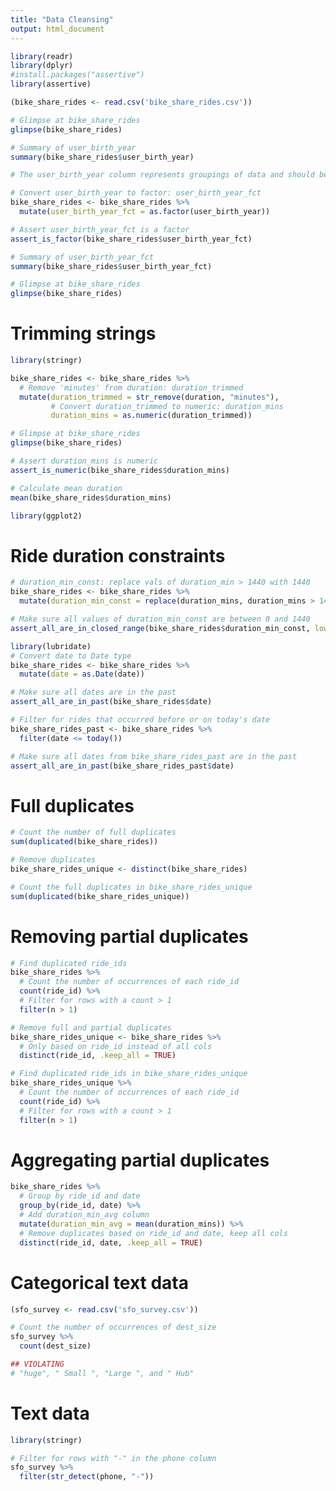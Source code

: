 ```yaml
---
title: "Data Cleansing"
output: html_document
---
```


```r
library(readr)
library(dplyr)
#install.packages("assertive")
library(assertive)
```


```r
(bike_share_rides <- read.csv('bike_share_rides.csv'))
```


```r
# Glimpse at bike_share_rides
glimpse(bike_share_rides)

# Summary of user_birth_year
summary(bike_share_rides$user_birth_year)
```

```r
# The user_birth_year column represents groupings of data and should be converted to a factor.
```

```r
# Convert user_birth_year to factor: user_birth_year_fct
bike_share_rides <- bike_share_rides %>%
  mutate(user_birth_year_fct = as.factor(user_birth_year))

# Assert user_birth_year_fct is a factor
assert_is_factor(bike_share_rides$user_birth_year_fct)

# Summary of user_birth_year_fct
summary(bike_share_rides$user_birth_year_fct)
```

```r
# Glimpse at bike_share_rides
glimpse(bike_share_rides)
```

# Trimming strings
```r
library(stringr)
```


```r
bike_share_rides <- bike_share_rides %>%
  # Remove 'minutes' from duration: duration_trimmed
  mutate(duration_trimmed = str_remove(duration, "minutes"),
         # Convert duration_trimmed to numeric: duration_mins
         duration_mins = as.numeric(duration_trimmed))

# Glimpse at bike_share_rides
glimpse(bike_share_rides)

# Assert duration_mins is numeric
assert_is_numeric(bike_share_rides$duration_mins)

# Calculate mean duration
mean(bike_share_rides$duration_mins)
```

```r
library(ggplot2)
```

# Ride duration constraints
```r
# duration_min_const: replace vals of duration_min > 1440 with 1440
bike_share_rides <- bike_share_rides %>%
  mutate(duration_min_const = replace(duration_mins, duration_mins > 1440, 1440))

# Make sure all values of duration_min_const are between 0 and 1440
assert_all_are_in_closed_range(bike_share_rides$duration_min_const, lower = 0, upper = 1440)
```


```r
library(lubridate)
# Convert date to Date type
bike_share_rides <- bike_share_rides %>%
  mutate(date = as.Date(date))

# Make sure all dates are in the past
assert_all_are_in_past(bike_share_rides$date)
```

```r
# Filter for rides that occurred before or on today's date
bike_share_rides_past <- bike_share_rides %>%
  filter(date <= today())

# Make sure all dates from bike_share_rides_past are in the past
assert_all_are_in_past(bike_share_rides_past$date)
```



# Full duplicates
```r
# Count the number of full duplicates
sum(duplicated(bike_share_rides))
```
```r
# Remove duplicates
bike_share_rides_unique <- distinct(bike_share_rides)

# Count the full duplicates in bike_share_rides_unique
sum(duplicated(bike_share_rides_unique))
```

# Removing partial duplicates
```r
# Find duplicated ride_ids
bike_share_rides %>% 
  # Count the number of occurrences of each ride_id
  count(ride_id) %>% 
  # Filter for rows with a count > 1
  filter(n > 1)
```

```r
# Remove full and partial duplicates
bike_share_rides_unique <- bike_share_rides %>%
  # Only based on ride_id instead of all cols
  distinct(ride_id, .keep_all = TRUE)
```

```r
# Find duplicated ride_ids in bike_share_rides_unique
bike_share_rides_unique %>%
  # Count the number of occurrences of each ride_id
  count(ride_id) %>%
  # Filter for rows with a count > 1
  filter(n > 1)
```

# Aggregating partial duplicates
```r
bike_share_rides %>%
  # Group by ride_id and date
  group_by(ride_id, date) %>%
  # Add duration_min_avg column
  mutate(duration_min_avg = mean(duration_mins)) %>%
  # Remove duplicates based on ride_id and date, keep all cols
  distinct(ride_id, date, .keep_all = TRUE) 
```




# Categorical text data

```r
(sfo_survey <- read.csv('sfo_survey.csv'))
```


```r
# Count the number of occurrences of dest_size
sfo_survey %>%
  count(dest_size)

## VIOLATING 
# "huge", " Small ", "Large ", and " Hub"
```




# Text data
```r
library(stringr)
```

```r
# Filter for rows with "-" in the phone column
sfo_survey %>%
  filter(str_detect(phone, "-"))
```



